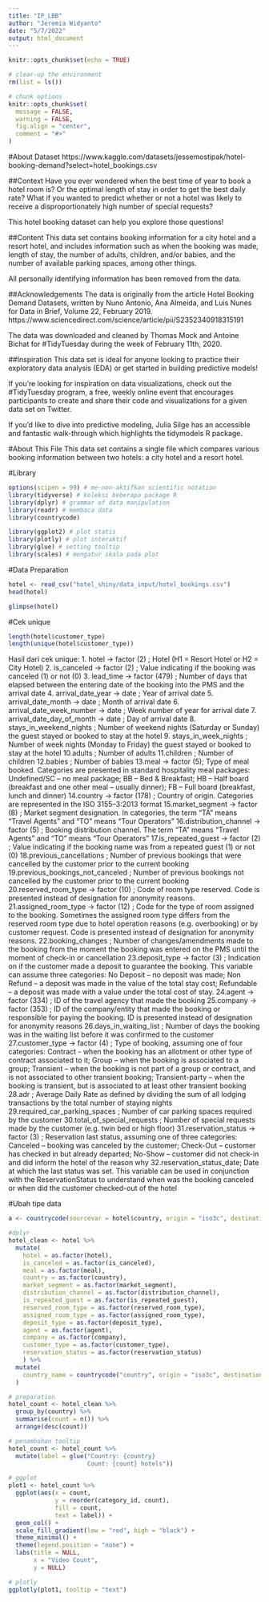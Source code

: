 ```yaml
---
title: "IP_LBB"
author: "Jeremia Widyanto"
date: "5/7/2022"
output: html_document
---
```


```r
knitr::opts_chunk$set(echo = TRUE)
```

```r
# clear-up the environment
rm(list = ls())

# chunk options
knitr::opts_chunk$set(
  message = FALSE,
  warning = FALSE,
  fig.align = "center",
  comment = "#>"
)
```

#About Dataset
https://www.kaggle.com/datasets/jessemostipak/hotel-booking-demand?select=hotel_bookings.csv

##Context
Have you ever wondered when the best time of year to book a hotel room is? Or the optimal length of stay in order to get the best daily rate? What if you wanted to predict whether or not a hotel was likely to receive a disproportionately high number of special requests?

This hotel booking dataset can help you explore those questions!

##Content
This data set contains booking information for a city hotel and a resort hotel, and includes information such as when the booking was made, length of stay, the number of adults, children, and/or babies, and the number of available parking spaces, among other things.

All personally identifying information has been removed from the data.

##Acknowledgements
The data is originally from the article Hotel Booking Demand Datasets, written by Nuno Antonio, Ana Almeida, and Luis Nunes for Data in Brief, Volume 22, February 2019.
https://www.sciencedirect.com/science/article/pii/S2352340918315191

The data was downloaded and cleaned by Thomas Mock and Antoine Bichat for #TidyTuesday during the week of February 11th, 2020.

##Inspiration
This data set is ideal for anyone looking to practice their exploratory data analysis (EDA) or get started in building predictive models!

If you're looking for inspiration on data visualizations, check out the #TidyTuesday program, a free, weekly online event that encourages participants to create and share their code and visualizations for a given data set on Twitter.

If you'd like to dive into predictive modeling, Julia Silge has an accessible and fantastic walk-through which highlights the tidymodels R package.

#About This File
This data set contains a single file which compares various booking information between two hotels: a city hotel and a resort hotel.


#Library
```r
options(scipen = 99) # me-non-aktifkan scientific notation
library(tidyverse) # koleksi beberapa package R
library(dplyr) # grammar of data manipulation
library(readr) # membaca data
library(countrycode)

library(ggplot2) # plot statis
library(plotly) # plot interaktif
library(glue) # setting tooltip
library(scales) # mengatur skala pada plot
```

#Data Preparation
```r
hotel <- read_csv("hotel_shiny/data_input/hotel_bookings.csv")
head(hotel)
```

```r
glimpse(hotel)
```

#Cek unique
```r
length(hotel$customer_type)
length(unique(hotel$customer_type))
```

Hasil dari cek unique:
1. hotel -> factor (2) ; Hotel (H1 = Resort Hotel or H2 = City Hotel)
2. is_canceled -> factor (2) ; Value indicating if the booking was canceled (1) or not (0)
3. lead_time -> factor (479) ; Number of days that elapsed between the entering date of the booking into the PMS and the arrival date
4. arrival_date_year -> date ; Year of arrival date
5. arrival_date_month -> date ; Month of arrival date
6. arrival_date_week_number -> date ; Week number of year for arrival date
7. arrival_date_day_of_month -> date ; Day of arrival date
8. stays_in_weekend_nights ; Number of weekend nights (Saturday or Sunday) the guest stayed or booked to stay at the hotel
9. stays_in_week_nights ; Number of week nights (Monday to Friday) the guest stayed or booked to stay at the hotel
10.adults ; Number of adults
11.children ; Number of children
12.babies ; Number of babies
13.meal -> factor (5); Type of meal booked. Categories are presented in standard hospitality meal packages: Undefined/SC – no meal package; BB – Bed & Breakfast; HB – Half board (breakfast and one other meal – usually dinner); FB – Full board (breakfast, lunch and dinner)
14.country -> factor (178) ; Country of origin. Categories are represented in the ISO 3155–3:2013 format
15.market_segment -> factor (8) ; Market segment designation. In categories, the term “TA” means “Travel Agents” and “TO” means “Tour Operators”
16.distribution_channel -> factor (5) ; Booking distribution channel. The term “TA” means “Travel Agents” and “TO” means “Tour Operators”
17.is_repeated_guest -> factor (2) ; Value indicating if the booking name was from a repeated guest (1) or not (0)
18.previous_cancellations ; Number of previous bookings that were cancelled by the customer prior to the current booking
19.previous_bookings_not_canceled ; Number of previous bookings not cancelled by the customer prior to the current booking
20.reserved_room_type -> factor (10) ; Code of room type reserved. Code is presented instead of designation for anonymity reasons.
21.assigned_room_type -> factor (12) ; Code for the type of room assigned to the booking. Sometimes the assigned room type differs from the reserved room type due to hotel operation reasons (e.g. overbooking) or by customer request. Code is presented instead of designation for anonymity reasons.
22.booking_changes ; Number of changes/amendments made to the booking from the moment the booking was entered on the PMS until the moment of check-in or cancellation
23.deposit_type -> factor (3) ; Indication on if the customer made a deposit to guarantee the booking. This variable can assume three categories: No Deposit – no deposit was made; Non Refund – a deposit was made in the value of the total stay cost; Refundable – a deposit was made with a value under the total cost of stay.
24.agent -> factor (334) ; ID of the travel agency that made the booking
25.company -> factor (353) ; ID of the company/entity that made the booking or responsible for paying the booking. ID is presented instead of designation for anonymity reasons
26.days_in_waiting_list ; Number of days the booking was in the waiting list before it was confirmed to the customer
27.customer_type -> factor (4) ; Type of booking, assuming one of four categories: Contract - when the booking has an allotment or other type of contract associated to it; Group – when the booking is associated to a group; Transient – when the booking is not part of a group or contract, and is not associated to other transient booking; Transient-party – when the booking is transient, but is associated to at least other transient booking
28.adr ; Average Daily Rate as defined by dividing the sum of all lodging transactions by the total number of staying nights
29.required_car_parking_spaces ; Number of car parking spaces required by the customer
30.total_of_special_requests ; Number of special requests made by the customer (e.g. twin bed or high floor)
31.reservation_status -> factor (3) ; Reservation last status, assuming one of three categories: Canceled – booking was canceled by the customer; Check-Out – customer has checked in but already departed; No-Show – customer did not check-in and did inform the hotel of the reason why
32.reservation_status_date; Date at which the last status was set. This variable can be used in conjunction with the ReservationStatus to understand when was the booking canceled or when did the customer checked-out of the hotel

#Ubah tipe data
```r
a <- countrycode(sourcevar = hotel$country, origin = "iso3c", destination = "country.name")

#dplyr
hotel_clean <- hotel %>% 
  mutate(
    hotel = as.factor(hotel),
    is_canceled = as.factor(is_canceled),
    meal = as.factor(meal),
    country = as.factor(country),
    market_segment = as.factor(market_segment),
    distribution_channel = as.factor(distribution_channel),
    is_repeated_guest = as.factor(is_repeated_guest),
    reserved_room_type = as.factor(reserved_room_type),
    assigned_room_type = as.factor(assigned_room_type),
    deposit_type = as.factor(deposit_type),
    agent = as.factor(agent),
    company = as.factor(company),
    customer_type = as.factor(customer_type),
    reservation_status = as.factor(reservation_status)
    ) %>% 
  mutate(
    country_name = countrycode("country", origin = "iso3c", destination = "country.name")
  )

# preparation
hotel_count <- hotel_clean %>% 
  group_by(country) %>% 
  summarise(count = n()) %>% 
  arrange(desc(count))

# penambahan tooltip
hotel_count <- hotel_count %>% 
  mutate(label = glue("Country: {country}
                      Count: {count} hotels"))

# ggplot
plot1 <- hotel_count %>% 
  ggplot(aes(x = count, 
             y = reorder(category_id, count),
             fill = count,
             text = label)) +
  geom_col() +
  scale_fill_gradient(low = "red", high = "black") +
  theme_minimal() +
  theme(legend.position = "none") + 
  labs(title = NULL,
       x = "Video Count",
       y = NULL)

# plotly
ggplotly(plot1, tooltip = "text")
```







